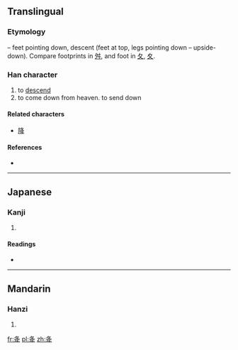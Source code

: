 {{also|舛}}
==Translingual==

===Etymology===
{{liushu|p}} – feet pointing down, descent (feet at top, legs pointing down – upside-down). Compare footprints in [[舛]], and foot in [[夂]], [[夊]].

===Han character===
{{Han char|rn=34|rad=夂|as=03|sn=6|four=|canj=竹水手 (HEQ), X竹水手 (XHEQ)}}

# to [[descend]]
# to come down from heaven. to send down

====Related characters====
{{rfc-header|Related characters|lang=mul}}
* [[降]]

====References====
* {{Han ref|kx=0244.200|dkj=05695|dj=0485.050|hdz=20868.040|uh=5905|ud=22789}}

----

==Japanese==

===Kanji===
{{ja-kanji|grade=|rs=夂03}}

# {{defn|lang=ja|sort=夂03}}

====Readings====
* {{ja-readings|on=[[こう]] (kō)|kun=[[おおりる]] (ooriru), [[おおろす]] (oorosu), [[ふうる]] (fuuru)}}

----

==Mandarin==

===Hanzi===
{{cmn-hanzi|pin=[[fù]] ([[fu4]]), [[jiàng]] ([[jiang4]])|wg=fu<sup>4</sup>, chiang<sup>4</sup>}}

# {{defn|lang=cmn|sort=夂03}}

[[fr:夅]]
[[pl:夅]]
[[zh:夅]]